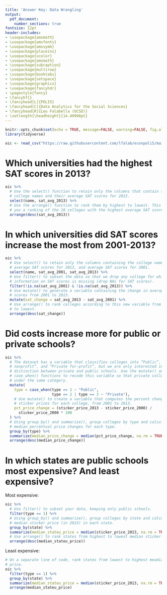 ```yaml
---
title: 'Answer Key: Data Wrangling'
output: 
  pdf_document:
    number_sections: true
fontsize: 12pt
header-includes:
- \usepackage{amsmath}
- \usepackage{amsfonts}
- \usepackage{amssymb}
- \usepackage{placeins}
- \usepackage{xcolor}
- \usepackage{amsmath}
- \usepackage{subcaption}
- \usepackage{multirow}
- \usepackage{booktabs}
- \usepackage{setspace}
- \usepackage{graphicx}
- \usepackage{fancyhdr}
- \pagestyle{fancy}
- \fancyhf{}
- \fancyhead[L]{POLI5}
- \fancyhead[C]{Data Analytics for the Social Sciences}
- \fancyhead[R]{Leo Falabella (UCSD)}
- \setlength{\headheight}{14.49998pt}
---
```


```r
knitr::opts_chunk$set(echo = TRUE, message=FALSE, warning=FALSE, fig.align = "center")
library(tidyverse)
```

```r
oic <- read_csv("https://raw.githubusercontent.com/lfalab/econpoli5/main/mrc_table10.csv")
```

# Which universities had the highest SAT scores in 2013?

```r
oic %>% 
  # Use the select() function to retain only the columns that contain the
  # college names and their average SAT scores for 2013.
  select(name, sat_avg_2013) %>% 
  # Use the arrange() function to rank them by highest to lowest. This will give
  # you a ranking of the 10 colleges with the highest average SAT scores.
  arrange(desc(sat_avg_2013))
```

# In which universities did SAT scores increase the most from 2001-2013?

```r
oic %>% 
  # Use select() to retain only the columns containing the college names, their
  # average SAT scores for 2013, and average SAT scores for 2001.
  select(name, sat_avg_2001, sat_avg_2013) %>% 
  # Use filter() to subset the data so that we drop any college for which
  # information on SAT scores is missing (drop NAs for SAT scores).
  filter(!is.na(sat_avg_2001) & !is.na(sat_avg_2013)) %>% 
  # Use mutate() to generate a variable containing the change in average SAT
  # scores from 2001 to 2013.
  mutate(sat_change = sat_avg_2013 - sat_avg_2001) %>% 
  # Use arrange() to rank colleges according to this new variable from highest
  # to lowest.
  arrange(desc(sat_change))
```

# Did costs increase more for public or private schools?

```r
oic %>%
  # The dataset has a variable that classifies colleges into “Public”, “Private
  # nonprofit”, and “Private for-profit”, but we are only interested in the
  # distinction between private and public schools. Use the mutate() and
  # case_when() functions to recode this variable so that private colleges fall
  # under the same category.
  mutate(
    type = case_when(type == 1 ~ "Public",
                     type == 2 | type == 3 ~ "Private"),
    # Use mutate() to create a variable that computes the percent change in
    # sticker prices for each college, from 2001 to 2013.
    pct_price_change = (sticker_price_2013 - sticker_price_2000) /
      sticker_price_2000 * 100
  ) %>%
  # Using group_by() and summarize(), group colleges by type and calculate the
  # median percentual price changes for each type.
  group_by(type) %>% 
  summarize(median_price_change = median(pct_price_change, na.rm = TRUE)) %>% 
  arrange(desc(median_price_change))
```

# In which states are public schools most expensive? And least expensive?

Most expensive:

```r
oic %>% 
  # Use filter() to subset your data, keeping only public schools.
  filter(type == 1) %>%
  # Using group_by() and summarize(), group colleges by state and calculate the
  # median sticker price (in 2013) in each state.
  group_by(state) %>% 
  summarize(median_stateu_price = median(sticker_price_2013, na.rm = TRUE)) %>% 
  # Use arrange() to rank states from highest to lowest median sticker price.
  arrange(desc(median_stateu_price))
```

Least expensive:

```r
# On a separate line of code, rank states from lowest to highest meadian sticker
# price.
oic %>% 
  filter(type == 1) %>%
  group_by(state) %>% 
  summarize(median_stateu_price = median(sticker_price_2013, na.rm = TRUE)) %>% 
  arrange(median_stateu_price)
```

